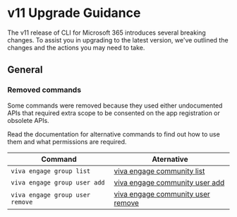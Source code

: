 # v11 Upgrade Guidance

The v11 release of CLI for Microsoft 365 introduces several breaking changes. To assist you in upgrading to the latest version, we've outlined the changes and the actions you may need to take.

## General

### Removed commands

Some commands were removed because they used either undocumented APIs that required extra scope to be consented on the app registration or obsolete APIs.

Read the documentation for alternative commands to find out how to use them and what permissions are required.

Command | Aternative
--- | ---
`viva engage group list` | [viva engage community list](./cmd/viva/engage/engage-community-list.mdx)
`viva engage group user add` | [viva engage community user add](./cmd/viva/engage/engage-community-user-add.mdx)
`viva engage group user remove` | [viva engage community user remove](./cmd/viva/engage/engage-community-user-remove.mdx)
